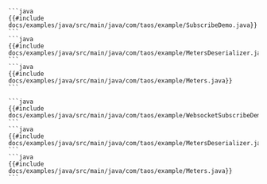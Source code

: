 
<Tabs defaultValue="native">
  <TabItem value="native" label="native connection">

    ```java
    {{#include docs/examples/java/src/main/java/com/taos/example/SubscribeDemo.java}}
    ```
    ```java
    {{#include docs/examples/java/src/main/java/com/taos/example/MetersDeserializer.java}}
    ```
    ```java
    {{#include docs/examples/java/src/main/java/com/taos/example/Meters.java}}
    ```

  </TabItem>
  <TabItem value="ws" label="WebSocket connection">

    ```java
    {{#include docs/examples/java/src/main/java/com/taos/example/WebsocketSubscribeDemo.java}}
    ```
    ```java
    {{#include docs/examples/java/src/main/java/com/taos/example/MetersDeserializer.java}}
    ```
    ```java
    {{#include docs/examples/java/src/main/java/com/taos/example/Meters.java}}
    ```

  </TabItem>
</Tabs>
